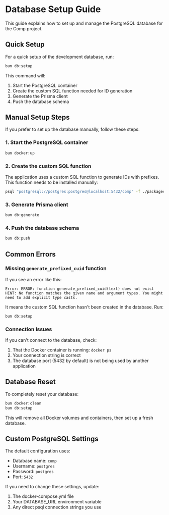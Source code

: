 # Database Setup Guide

This guide explains how to set up and manage the PostgreSQL database for the Comp project.

## Quick Setup

For a quick setup of the development database, run:

```bash
bun db:setup
```

This command will:
1. Start the PostgreSQL container
2. Create the custom SQL function needed for ID generation
3. Generate the Prisma client
4. Push the database schema

## Manual Setup Steps

If you prefer to set up the database manually, follow these steps:

### 1. Start the PostgreSQL container

```bash
bun docker:up
```

### 2. Create the custom SQL function

The application uses a custom SQL function to generate IDs with prefixes. This function needs to be installed manually:

```bash
psql "postgresql://postgres:postgres@localhost:5432/comp" -f ./packages/db/prisma/functionDefinition.sql
```

### 3. Generate Prisma client

```bash
bun db:generate
```

### 4. Push the database schema

```bash
bun db:push
```

## Common Errors

### Missing `generate_prefixed_cuid` function

If you see an error like this:

```
Error: ERROR: function generate_prefixed_cuid(text) does not exist
HINT: No function matches the given name and argument types. You might need to add explicit type casts.
```

It means the custom SQL function hasn't been created in the database. Run:

```bash
bun db:setup
```

### Connection Issues

If you can't connect to the database, check:

1. That the Docker container is running: `docker ps`
2. Your connection string is correct 
3. The database port (5432 by default) is not being used by another application

## Database Reset

To completely reset your database:

```bash
bun docker:clean
bun db:setup
```

This will remove all Docker volumes and containers, then set up a fresh database.

## Custom PostgreSQL Settings

The default configuration uses:
- Database name: `comp`
- Username: `postgres`
- Password: `postgres`
- Port: `5432`

If you need to change these settings, update:
1. The docker-compose.yml file
2. Your DATABASE_URL environment variable
3. Any direct psql connection strings you use
